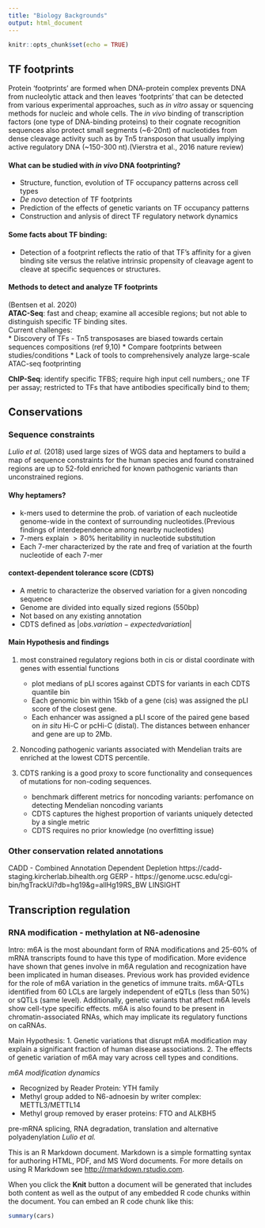 ```yaml
---
title: "Biology Backgrounds"
output: html_document
---
```


```r
knitr::opts_chunk$set(echo = TRUE)
```

## TF footprints

Protein 'footprints' are formed when DNA-protein complex prevents DNA from nucleolytic attack and then leaves 'footprints' that can be detected from various experimental approaches, such as *in vitro* assay or squencing methods for nucleic and whole cells. The *in vivo* binding of transcription factors (one type of DNA-binding proteins) to their cognate recognition sequences also protect small segments (~6-20nt) of nucleotides from dense cleavage activity such as by Tn5 transposon that usually implying active regulatory DNA (~150-300 nt).(Vierstra et al., 2016 nature review)

#### **What can be studied with *in vivo* DNA footprinting?**

* Structure, function, evolution of TF occupancy patterns across cell types
* *De novo* detection of TF footprints
* Prediction of the effects of genetic variants on TF occupancy patterns 
* Construction and anlysis of direct TF regulatory network dynamics 

#### **Some facts about TF binding**:  

* Detection of a footprint reflects the ratio of that TF's affinity for a given binding site versus the relative intrinsic propensity of cleavage agent to cleave at specific sequences or structures. 

#### **Methods to detect and analyze TF footprints**  
(Bentsen et al. 2020)  
**ATAC-Seq**: fast and cheap; examine all accesible regions; but not able to distinguish specific TF binding sites.    
Current challenges:  
    * Discovery of TFs 
        - Tn5 transposases are biased towards certain sequences compositions (ref 9,10)
    * Compare footprints between studies/conditions
    * Lack of tools to comprehensively analyze large-scale ATAC-seq footprinting   

**ChIP-Seq**: identify specific TFBS; require high input cell numbers,; one TF per assay; restricted to TFs that have antibodies specifically bind to them;

## Conservations

### Sequence constraints
*Lulio et al.* (2018) used  large  sizes  of  WGS  data  and  heptamers  to  build  a  map  of sequence constraints for the human species and found constrained regions are up to 52-fold enriched for known pathogenic variants than unconstrained regions.

#### **Why heptamers?** 

* k-mers used to determine the prob. of variation of each nucleotide genome-wide in the context of surrounding nucleotides.(Previous findings of interdependence among nearby nucleotides)
* 7-mers explain $>80\%$ heritability in nucleotide substitution
* Each 7-mer characterized by the rate and freq of variation at the fourth nucleotide of each 7-mer 

#### **context-dependent tolerance score (CDTS)**  
* A metric to characterize the observed variation for a given noncoding sequence
* Genome are divided into equally sized regions (550bp)
* Not based on any existing annotation 
* CDTS defined as $|obs. variation - expected variation|$

#### **Main Hypothesis and findings**
1. most constrained regulatory regions both in cis or distal coordinate with genes with essential functions   
    - plot medians of pLI scores against CDTS for variants in each CDTS quantile bin
    - Each genomic bin within 15kb of a gene (cis) was assigned the pLI score of the closest gene. 
    - Each enhancer was assigned a pLI score of the paired gene based on *in situ* Hi-C or pcHi-C (distal). The distances between enhancer and gene are up to 2Mb.    
    
2. Noncoding pathogenic variants associated with Mendelian traits are enriched at the lowest CDTS percentile.

3. CDTS ranking is a good proxy to score functionality and consequences of mutations for non-coding sequences.  
    - benchmark different metrics for noncoding variants: perfomance on detecting Mendelian noncoding variants
    - CDTS captures the highest proportion of variants uniquely detected by a single metric
    - CDTS requires no prior knowledge (no overfitting issue)
    
### Other conservation related annotations
CADD - Combined Annotation Dependent Depletion https://cadd-staging.kircherlab.bihealth.org
GERP - https://genome.ucsc.edu/cgi-bin/hgTrackUi?db=hg19&g=allHg19RS_BW
LINSIGHT
    
    

## Transcription regulation
### **RNA modification - methylation at N6-adenosine**
Intro:
m6A is the most aboundant form of RNA modifications and 25-60% of mRNA transcripts found to have this type of modification. More evidence have shown that genes involve in m6A regulation and recognization have been implicated in human diseases. Previous work has provided evidence for the role of m6A variation in the genetics of immune traits. m6A-QTLs identified from 60 LCLs are largely independent of eQTLs (less than 50%) or sQTLs (same level). Additionally, genetic variants that affect m6A levels show cell-type specific effects. m6A is also found to be present in chromatin-associated RNAs, which may implicate its regulatory functions on caRNAs.  

Main Hypothesis:
1. Genetic variations that disrupt m6A modification may explain a significant fraction of human disease associations. 
2. The effects of genetic variation of m6A may vary across cell types and conditions.

*m6A modification dynamics*

* Recognized by Reader Protein: YTH family
* Methyl group added to N6-adnoesin by writer complex: METTL3/METTL14
* Methyl group removed by eraser proteins: FTO and ALKBH5



pre-mRNA splicing, RNA degradation, translation and alternative polyadenylation
*Lulio et al.*


This is an R Markdown document. Markdown is a simple formatting syntax for authoring HTML, PDF, and MS Word documents. For more details on using R Markdown see <http://rmarkdown.rstudio.com>.

When you click the **Knit** button a document will be generated that includes both content as well as the output of any embedded R code chunks within the document. You can embed an R code chunk like this:

```r
summary(cars)
```